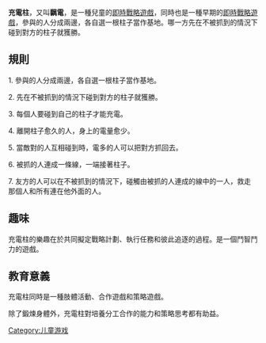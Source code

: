 {{unreferenced|time=2012-12-20T05:59:07+00:00}}
'''充電柱'''，又叫'''黐電'''，是一種兒童的[[即時戰略遊戲|即時戰略遊戲]]，同時也是一種早期的[[即時戰略遊戲|即時戰略遊戲]]，參與的人分成兩邊，各自選一根柱子當作基地。哪一方先在不被抓到的情況下碰到對方的柱子就獲勝。

==規則==

1. 參與的人分成兩邊，各自選一根柱子當作基地。

2. 先在不被抓到的情況下碰到對方的柱子就獲勝。

3. 每個人要碰到自己的柱子才能充電。

4. 離開柱子愈久的人，身上的電量愈少。

5. 當敵對的人互相碰到時，電多的人可以把對方抓回去。

6. 被抓的人連成一條線，一端接著柱子。

7. 友方的人可以在不被抓到的情況下，碰觸由被抓的人連成的線中的一人，救走那個人和所有連在他外面的人。

==趣味==

充電柱的樂趣在於共同擬定戰略計劃、執行任務和彼此追逐的過程。是一個鬥智鬥力的遊戲。

==教育意義==

充電柱同時是一種肢體活動、合作遊戲和策略遊戲。

除了鍛煉身體外，充電柱對培養分工合作的能力和策略思考都有助益。

[[Category:儿童游戏|Category:儿童游戏]]